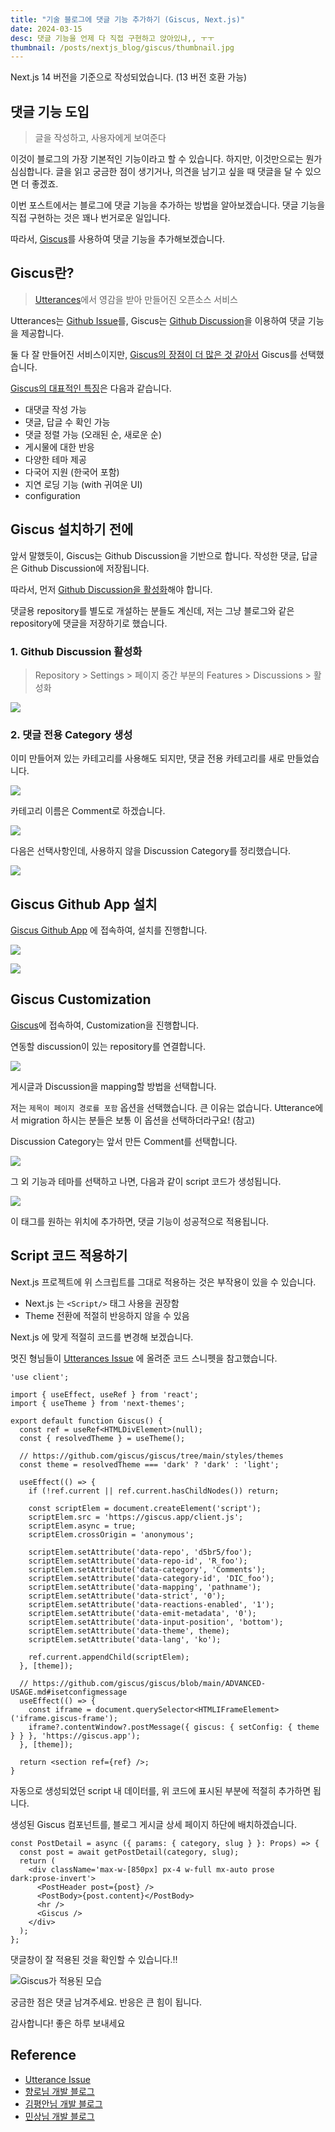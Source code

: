 ```yaml
---
title: "기술 블로그에 댓글 기능 추가하기 (Giscus, Next.js)"
date: 2024-03-15
desc: 댓글 기능을 언제 다 직접 구현하고 앉아있냐,, ㅜㅜ
thumbnail: /posts/nextjs_blog/giscus/thumbnail.jpg
---
```


<Callout type="warn"> Next.js 14 버전을 기준으로 작성되었습니다. (13 버전 호환 가능)</Callout>

## 댓글 기능 도입

> 글을 작성하고, 사용자에게 보여준다

이것이 블로그의 가장 기본적인 기능이라고 할 수 있습니다.
하지만, 이것만으로는 뭔가 심심합니다. 
글을 읽고 궁금한 점이 생기거나, 의견을 남기고 싶을 때 댓글을 달 수 있으면 더 좋겠죠.

이번 포스트에서는 블로그에 댓글 기능을 추가하는 방법을 알아보겠습니다.
댓글 기능을 직접 구현하는 것은 꽤나 번거로운 일입니다.

따라서, [Giscus](https://giscus.app/)를 사용하여 댓글 기능을 추가해보겠습니다.

## Giscus란?

> [Utterances](https://utteranc.es/)에서 영감을 받아 만들어진 오픈소스 서비스

Utterances는 <u>Github Issue</u>를,
Giscus는 <u>Github Discussion</u>을 이용하여 댓글 기능을 제공합니다.

둘 다 잘 만들어진 서비스이지만, <u>Giscus의 장점이 더 많은 것 같아서</u> Giscus를 선택했습니다.

<u>Giscus의 대표적인 특징</u>은 다음과 같습니다.

- 대댓글 작성 가능
- 댓글, 답글 수 확인 가능
- 댓글 정렬 가능 (오래된 순, 새로운 순)
- 게시물에 대한 반응
- 다양한 테마 제공
- 다국어 지원 (한국어 포함)
- 지연 로딩 기능 (with 귀여운 UI)
- configuration

## Giscus 설치하기 전에

앞서 말했듯이, Giscus는 Github Discussion을 기반으로 합니다.
작성한 댓글, 답글은 Github Discussion에 저장됩니다.

따라서, 먼저 <u>Github Discussion을 활성화</u>해야 합니다.

댓글용 repository를 별도로 개설하는 분들도 계신데,
저는 그냥 블로그와 같은 repository에 댓글을 저장하기로 했습니다.

### 1. Github Discussion 활성화

> Repository > Settings > 페이지 중간 부분의 Features > Discussions > 활성화


![](/posts/nextjs_blog/giscus/1.png)

### 2. 댓글 전용 Category 생성

이미 만들어져 있는 카테고리를 사용해도 되지만, 
댓글 전용 카테고리를 새로 만들었습니다. 

![](/posts/nextjs_blog/giscus/2.png)

카테고리 이름은 Comment로 하겠습니다.

![](/posts/nextjs_blog/giscus/3.png)

다음은 선택사항인데, 사용하지 않을 Discussion Category를 정리했습니다.

![](/posts/nextjs_blog/giscus/4.png)

## Giscus Github App 설치

[Giscus Github App](https://github.com/apps/giscus) 에 접속하여, 설치를 진행합니다.

![](/posts/nextjs_blog/giscus/5.png)

![](/posts/nextjs_blog/giscus/6.png)


## Giscus Customization

[Giscus](https://giscus.app/)에 접속하여, Customization을 진행합니다.

연동할 discussion이 있는 repository를 연결합니다.

![](/posts/nextjs_blog/giscus/7.png)

게시글과 Discussion을 mapping할 방법을 선택합니다.

저는 `제목이 페이지 경로를 포함` 옵션을 선택했습니다. 큰 이유는 없습니다.
Utterance에서 migration 하시는 분들은 보통 이 옵션을 선택하더라구요! (참고)

Discussion Category는 앞서 만든 Comment를 선택합니다.

![](/posts/nextjs_blog/giscus/8.png)

그 외 기능과 테마를 선택하고 나면, 다음과 같이 script 코드가 생성됩니다. 

![](/posts/nextjs_blog/giscus/9.png)

이 태그를 원하는 위치에 추가하면, 댓글 기능이 성공적으로 적용됩니다.

## Script 코드 적용하기

Next.js 프로젝트에 위 스크립트를 그대로 적용하는 것은 부작용이 있을 수 있습니다. 

- Next.js 는 `<Script/>` 태그 사용을 권장함
- Theme 전환에 적절히 반응하지 않을 수 있음

Next.js 에 맞게 적절히 코드를 변경해 보겠습니다.

멋진 형님들이 [Utterances Issue](https://github.com/utterance/utterances/issues/161) 에 올려준 코드 스니펫을 참고했습니다.

```tsx {21-31}
'use client';

import { useEffect, useRef } from 'react';
import { useTheme } from 'next-themes';

export default function Giscus() {
  const ref = useRef<HTMLDivElement>(null);
  const { resolvedTheme } = useTheme();

  // https://github.com/giscus/giscus/tree/main/styles/themes
  const theme = resolvedTheme === 'dark' ? 'dark' : 'light';

  useEffect(() => {
    if (!ref.current || ref.current.hasChildNodes()) return;

    const scriptElem = document.createElement('script');
    scriptElem.src = 'https://giscus.app/client.js';
    scriptElem.async = true;
    scriptElem.crossOrigin = 'anonymous';

    scriptElem.setAttribute('data-repo', 'd5br5/foo');
    scriptElem.setAttribute('data-repo-id', 'R_foo');
    scriptElem.setAttribute('data-category', 'Comments');
    scriptElem.setAttribute('data-category-id', 'DIC_foo');
    scriptElem.setAttribute('data-mapping', 'pathname');
    scriptElem.setAttribute('data-strict', '0');
    scriptElem.setAttribute('data-reactions-enabled', '1');
    scriptElem.setAttribute('data-emit-metadata', '0');
    scriptElem.setAttribute('data-input-position', 'bottom');
    scriptElem.setAttribute('data-theme', theme);
    scriptElem.setAttribute('data-lang', 'ko');

    ref.current.appendChild(scriptElem);
  }, [theme]);

  // https://github.com/giscus/giscus/blob/main/ADVANCED-USAGE.md#isetconfigmessage
  useEffect(() => {
    const iframe = document.querySelector<HTMLIFrameElement>('iframe.giscus-frame');
    iframe?.contentWindow?.postMessage({ giscus: { setConfig: { theme } } }, 'https://giscus.app');
  }, [theme]);

  return <section ref={ref} />;
}

```

자동으로 생성되었던 script 내 데이터를,
위 코드에 표시된 부분에 적절히 추가하면 됩니다.

생성된 Giscus 컴포넌트를, 블로그 게시글 상세 페이지 하단에 배치하겠습니다.

```tsx {8}
const PostDetail = async ({ params: { category, slug } }: Props) => {
  const post = await getPostDetail(category, slug);
  return (
    <div className='max-w-[850px] px-4 w-full mx-auto prose dark:prose-invert'>
      <PostHeader post={post} />
      <PostBody>{post.content}</PostBody>
      <hr />
      <Giscus />
    </div>
  );
};
```

댓글창이 잘 적용된 것을 확인할 수 있습니다.!!

![Giscus가 적용된 모습](/posts/nextjs_blog/giscus/10.png)


궁금한 점은 댓글 남겨주세요. 반응은 큰 힘이 됩니다.

감사합니다! 좋은 하루 보내세요


## Reference

- [Utterance Issue](https://github.com/utterance/utterances/issues/161)
- [향로님 개발 블로그](https://jojoldu.tistory.com/704)
- [김평안님 개발 블로그](https://bepyan.github.io/blog/nextjs-blog/6-comments)
- [민상님 개발 블로그](https://velog.io/@minsang9735/NextJS%EB%A1%9C-%EB%B8%94%EB%A1%9C%EA%B7%B8%EB%A5%BC-%EB%A7%8C%EB%93%A4%EC%96%B4%EB%B3%B4%EC%9E%90#giscus)